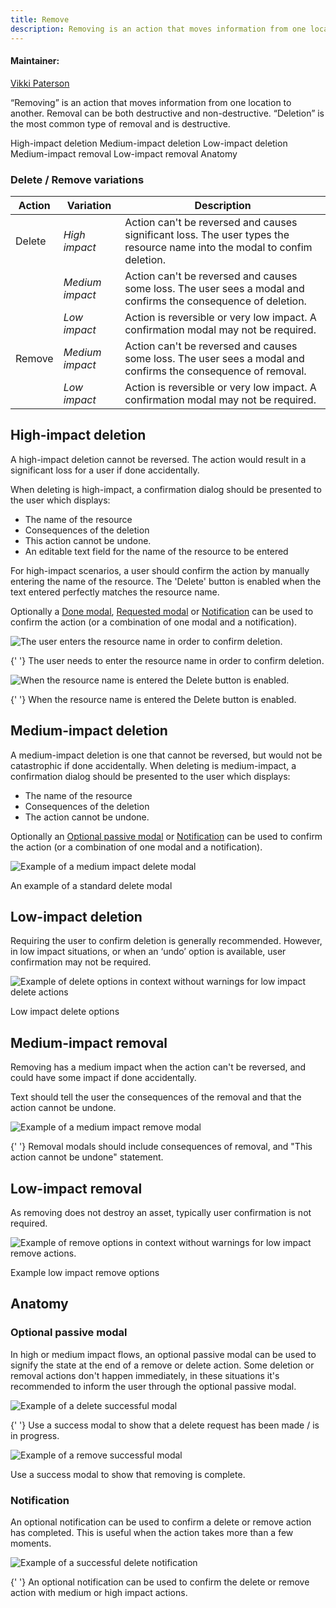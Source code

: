 ```yaml
---
title: Remove
description: Removing is an action that moves information from one location to another. Removal can be both destructive and non-destructive. Deletion is the most common type of removal and is destructive.
---
```


#### Maintainer:

[Vikki Paterson](https://github.com/vikkipaterson)

<PageDescription>

“Removing” is an action that moves information from one location to another. Removal can be both destructive and non-destructive. “Deletion” is the most common type of removal and is destructive.

</PageDescription>

<AnchorLinks>

<AnchorLink>High-impact deletion</AnchorLink>
<AnchorLink>Medium-impact deletion</AnchorLink>
<AnchorLink>Low-impact deletion</AnchorLink>
<AnchorLink>Medium-impact removal</AnchorLink>
<AnchorLink>Low-impact removal</AnchorLink>
<AnchorLink>Anatomy</AnchorLink>

</AnchorLinks>

### Delete / Remove variations

| Action | Variation       | Description                                                                                                               |
| ------ | --------------- | ------------------------------------------------------------------------------------------------------------------------- |
| Delete | _High impact_   | Action can't be reversed and causes significant loss. The user types the resource name into the modal to confim deletion. |
|        | _Medium impact_ | Action can't be reversed and causes some loss. The user sees a modal and confirms the consequence of deletion.            |
|        | _Low impact_    | Action is reversible or very low impact. A confirmation modal may not be required.                                        |
| Remove | _Medium impact_ | Action can't be reversed and causes some loss. The user sees a modal and confirms the consequence of removal.             |
|        | _Low impact_    | Action is reversible or very low impact. A confirmation modal may not be required.                                        |

## High-impact deletion

A high-impact deletion cannot be reversed. The action would result in a significant loss for a user if done accidentally.

When deleting is high-impact, a confirmation dialog should be presented to the user which displays:

- The name of the resource
- Consequences of the deletion
- This action cannot be undone.
- An editable text field for the name of the resource to be entered

For high-impact scenarios, a user should confirm the action by manually entering the name of the resource. The 'Delete' button is enabled when the text entered perfectly matches the resource name.

Optionally a [Done modal](#done-modal), [Requested modal](#requested-modal) or [Notification](#notification) can be used to confirm the action (or a combination of one modal and a notification).

<Row>
<Column colLg={8}>

![The user enters the resource name in order to confirm deletion.](images/2.png)

<Caption>
  {' '}
  The user needs to enter the resource name in order to confirm deletion.
</Caption>

![When the resource name is entered the Delete button is enabled.](images/3.png)

<Caption>
  {' '}
  When the resource name is entered the Delete button is enabled.
</Caption>

</Column>
</Row>

## Medium-impact deletion

A medium-impact deletion is one that cannot be reversed, but would not be catastrophic if done accidentally. When deleting is medium-impact, a confirmation dialog should be presented to the user which displays:

- The name of the resource
- Consequences of the deletion
- The action cannot be undone.

Optionally an [Optional passive modal](#optional-passive-modal) or [Notification](#notification) can be used to confirm the action (or a combination of one modal and a notification).

<Row>
<Column colLg={8}>

![Example of a medium impact delete modal](images/6.png)

<Caption>An example of a standard delete modal</Caption>

</Column>
</Row>

## Low-impact deletion

Requiring the user to confirm deletion is generally recommended. However, in low impact situations, or when an ‘undo’ option is available, user confirmation may not be required.

<Row>
<Column colLg={8}>

![Example of delete options in context without warnings for low impact delete actions](images/LowImpactDelete.png)

<Caption> Low impact delete options</Caption>
</Column>
</Row>

## Medium-impact removal

Removing has a medium impact when the action can't be reversed, and could have some impact if done accidentally.

Text should tell the user the consequences of the removal and that the action cannot be undone.

<Row>
<Column colLg={8}>

![Example of a medium impact remove modal](images/first-view.png)

<Caption>
  {' '}
  Removal modals should include consequences of removal, and "This action cannot
  be undone" statement.
</Caption>

</Column>
</Row>

## Low-impact removal

As removing does not destroy an asset, typically user confirmation is not required.

<Row>
<Column colLg={8}>

![Example of remove options in context without warnings for low impact remove actions.](images/LowImpactRemove.png)

<Caption> Example low impact remove options</Caption>

</Column>
</Row>

## Anatomy

### Optional passive modal

In high or medium impact flows, an optional passive modal can be used to signify the state at the end of a remove or delete action.
Some deletion or removal actions don't happen immediately, in these situations it's recommended to inform the user through the optional passive modal.

<Row>
<Column colLg={8}>

![Example of a delete successful modal](images/Requested.png)

<Caption>
  {' '}
  Use a success modal to show that a delete request has been made / is in
  progress.
</Caption>

![Example of a remove successful modal](images/DoneMedium.png)

<Caption> Use a success modal to show that removing is complete.</Caption>

</Column>
</Row>

### Notification

An optional notification can be used to confirm a delete or remove action has completed. This is useful when the action takes more than a few moments.

<Row>
<Column colLg={8}>

![Example of a successful delete notification](images/7_updated.png)

<Caption>
  {' '}
  An optional notification can be used to confirm the delete or remove action
  with medium or high impact actions.
</Caption>

</Column>
</Row>

